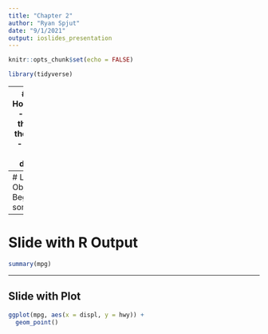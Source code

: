 ```yaml
---
title: "Chapter 2"
author: "Ryan Spjut"
date: "9/1/2021"
output: ioslides_presentation
---
```


```r
knitr::opts_chunk$set(echo = FALSE)
```


```r
library(tidyverse)
```

---
# General Housekeeping
- Learn the theory
- Do the exercises
- Sign up to lead a discussion

---
# Learning Objectives
- Begin to make some plots 


---
# Slide with R Output

```r
summary(mpg)
```

---
## Slide with Plot
```r
ggplot(mpg, aes(x = displ, y = hwy)) +
  geom_point()
```

